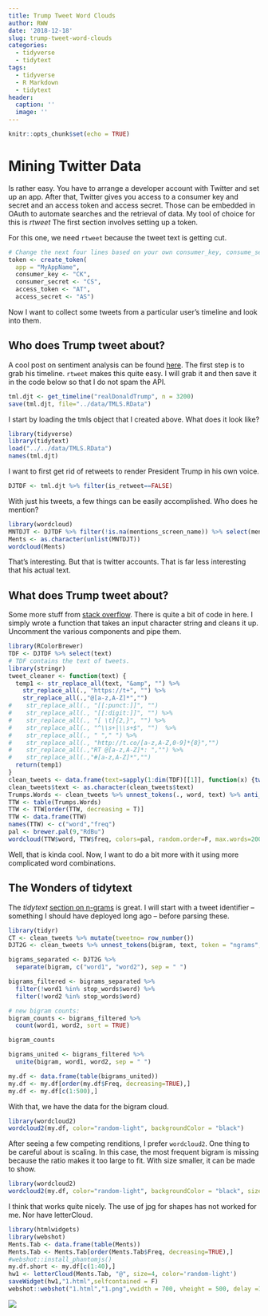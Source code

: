 ```yaml
---
title: Trump Tweet Word Clouds
author: RWW
date: '2018-12-18'
slug: trump-tweet-word-clouds
categories:
  - tidyverse
  - tidytext
tags:
  - tidyverse
  - R Markdown
  - tidytext
header:
  caption: ''
  image: ''
---
```


```r
knitr::opts_chunk$set(echo = TRUE)
```

# Mining Twitter Data

Is rather easy.  You have to arrange a developer account with Twitter and set up an app.  After that, Twitter gives you access to a consumer key and secret and an access token and access secret.  Those can be embedded in OAuth to automate searches and the retrieval of data.  My tool of choice for this is *rtweet*  The first section involves setting up a token.


For this one, we need `rtweet` because the tweet text is getting cut.

```r
# Change the next four lines based on your own consumer_key, consume_secret, access_token, and access_secret. 
token <- create_token(
  app = "MyAppName",
  consumer_key <- "CK",
  consumer_secret <- "CS",
  access_token <- "AT",
  access_secret <- "AS")
```

Now I want to collect some tweets from a particular user's timeline and look into them.

## Who does Trump tweet about?

A cool post on sentiment analysis can be found [here](http://dataaspirant.com/2018/03/22/twitter-sentiment-analysis-using-r/).  The first step is to grab his timeline.  `rtweet` makes this quite easy.  I will grab it and then save it in the code below so that I do not spam the API.

```r
tml.djt <- get_timeline("realDonaldTrump", n = 3200)
save(tml.djt, file="../data/TMLS.RData")
```

I start by loading the tmls object that I created above.  What does it look like?

```r
library(tidyverse)
library(tidytext)
load("../../data/TMLS.RData")
names(tml.djt)
```

I want to first get rid of retweets to render President Trump in his own voice.

```r
DJTDF <- tml.djt %>% filter(is_retweet==FALSE)
```

With just his tweets, a few things can be easily accomplished.  Who does he mention?

```r
library(wordcloud)
MNTDJT <- DJTDF %>% filter(!is.na(mentions_screen_name)) %>% select(mentions_screen_name)
Ments <- as.character(unlist(MNTDJT))
wordcloud(Ments)
```

That's interesting.  But that is twitter accounts.  That is far less interesting that his actual text.  

## What does Trump tweet about?

Some more stuff from [stack overflow](https://stackoverflow.com/questions/31348453/how-do-i-clean-twitter-data-in-r).  There is quite a bit of code in here.  I simply wrote a function that takes an input character string and cleans it up.  Uncomment the various components and pipe them.


```r
library(RColorBrewer)
TDF <- DJTDF %>% select(text)
# TDF contains the text of tweets.
library(stringr)
tweet_cleaner <- function(text) {
  temp1 <- str_replace_all(text, "&amp", "") %>% 
    str_replace_all(., "https://t+", "") %>%
    str_replace_all(.,"@[a-z,A-Z]*","")
#    str_replace_all(., "[[:punct:]]", "")  
#    str_replace_all(., "[[:digit:]]", "") %>%
#    str_replace_all(., "[ \t]{2,}", "") %>%
#    str_replace_all(., "^\\s+|\\s+$", "")  %>%
#    str_replace_all(., " "," ") %>%
#    str_replace_all(., "http://t.co/[a-z,A-Z,0-9]*{8}","")
#    str_replace_all(.,"RT @[a-z,A-Z]*: ","") %>% 
#    str_replace_all(.,"#[a-z,A-Z]*","")
  return(temp1)
}
clean_tweets <- data.frame(text=sapply(1:dim(TDF)[[1]], function(x) {tweet_cleaner(TDF[x,"text"])}))
clean_tweets$text <- as.character(clean_tweets$text)
Trumps.Words <- clean_tweets %>% unnest_tokens(., word, text) %>% anti_join(stop_words, "word")
TTW <- table(Trumps.Words)
TTW <- TTW[order(TTW, decreasing = T)]
TTW <- data.frame(TTW)
names(TTW) <- c("word","freq")
pal <- brewer.pal(9,"RdBu")
wordcloud(TTW$word, TTW$freq, colors=pal, random.order=F, max.words=200)
```

Well, that is kinda cool.  Now, I want to do a bit more with it using more complicated word combinations.

## The Wonders of tidytext

The *tidytext* [section on n-grams](https://www.tidytextmining.com/ngrams.html) is great.  I will start with a tweet identifier -- something I should have deployed long ago -- before parsing these.

```r
library(tidyr)
CT <- clean_tweets %>% mutate(tweetno= row_number())
DJT2G <- clean_tweets %>% unnest_tokens(bigram, text, token = "ngrams", n=2)

bigrams_separated <- DJT2G %>%
  separate(bigram, c("word1", "word2"), sep = " ")

bigrams_filtered <- bigrams_separated %>%
  filter(!word1 %in% stop_words$word) %>%
  filter(!word2 %in% stop_words$word)

# new bigram counts:
bigram_counts <- bigrams_filtered %>% 
  count(word1, word2, sort = TRUE)

bigram_counts

bigrams_united <- bigrams_filtered %>%
  unite(bigram, word1, word2, sep = " ")

my.df <- data.frame(table(bigrams_united))
my.df <- my.df[order(my.df$Freq, decreasing=TRUE),]
my.df <- my.df[c(1:500),]
```

With that, we have the data for the bigram cloud.

```r
library(wordcloud2)
wordcloud2(my.df, color="random-light", backgroundColor = "black")
```

After seeing a few competing renditions, I prefer `wordcloud2`.  One thing to be careful about is scaling.  In this case, the most frequent bigram is missing because the ratio makes it too large to fit.  With size smaller, it can be made to show.

```r
library(wordcloud2)
wordcloud2(my.df, color="random-light", backgroundColor = "black", size = 0.5)
```

I think that works quite nicely.  The use of jpg for shapes has not worked for me.  Nor have letterCloud.

```r
library(htmlwidgets)
library(webshot)
Ments.Tab <- data.frame(table(Ments))
Ments.Tab <- Ments.Tab[order(Ments.Tab$Freq, decreasing=TRUE),]
#webshot::install_phantomjs()
my.df.short <- my.df[c(1:40),]
hw1 <- letterCloud(Ments.Tab, "@", size=4, color='random-light')
saveWidget(hw1,"1.html",selfcontained = F)
webshot::webshot("1.html","1.png",vwidth = 700, vheight = 500, delay =10)
```
![](1.png)
